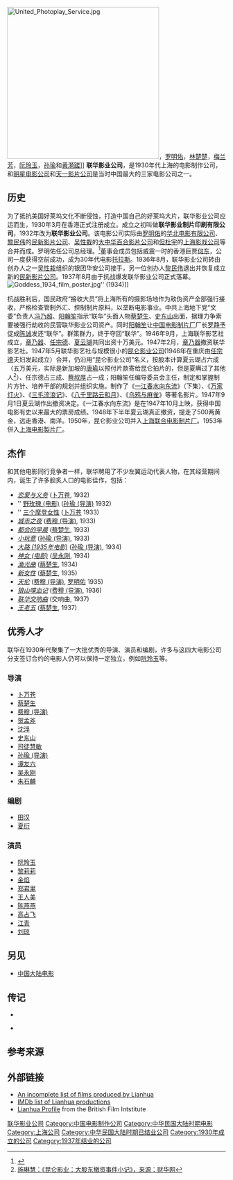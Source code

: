 [[File:United_Photoplay_Service.jpg|350px]]，[[罗明佑|罗明佑]]，[[林楚楚|林楚楚]]，[[梅兰芳|梅兰芳]]，[[阮玲玉|阮玲玉]]，[[孙瑜_(导演)|孙瑜]]和[[黄漪蹉|黄漪蹉]]]]
'''联华影业公司'''，是1930年代上海的电影制作公司，和[[明星电影公司|明星电影公司]]和[[天一影片公司|天一影片公司]]是当时中国最大的三家电影公司之一。

== 历史 ==
为了抵抗美国好莱坞文化不断侵蚀，打造中国自己的好莱坞大片，联华影业公司应运而生，1930年3月在香港正式注册成立。成立之初叫做'''联华影业制片印刷有限公司'''，1932年改为'''联华影业公司'''。该电影公司实际由[[罗明佑|罗明佑]]的[[华北电影有限公司|华北电影有限公司]]、[[黎民伟|黎民伟]]的[[民新影片公司|民新影片公司]]、[[吴性栽|吴性栽]]的[[大中华百合影片公司|大中华百合影片公司]]和[[但杜宇|但杜宇]]的[[上海影戏公司|上海影戏公司]]等合并而成。罗明佑任公司总经理。<ref>{{cite news |title=跨越120年的倾城之恋 沪港两地电影交往的不了情 |url=https://china.huanqiu.com/article/9CaKrnK3JCM |accessdate=2021-11-05 |work=环球网}}</ref>董事会成员包括威震一时的香港巨贾[[何东|何东]]，公司一度获得空前成功，成为30年代电影[[托拉斯|托拉斯]]。1936年8月，联华影业公司转由创办人之一[[吴性栽|吴性栽]]组织的银团华安公司接手，另一位创办人[[黎民伟|黎民伟]]退出并恢复成立新的[[民新影片公司|民新影片公司]]。1937年8月由于抗战爆发联华影业公司正式落幕。
[[File:Goddess_1934_film_poster.jpg|thumb]]'' (1934)]]

抗战胜利后，国民政府“接收大员”将上海所有的摄影场地作为敌伪资产全部强行接收，严格检查管制外汇、控制制片原料，以垄断电影事业。中共上海地下党“文委”负责人[[冯乃超|冯乃超]]、[[阳翰笙|阳翰笙]]指示“联华”头面人物[[蔡楚生|蔡楚生]]、[[史东山|史东山]]出面，据理力争索要被强行劫收的民营联华影业公司资产。同时[[阳翰笙|阳翰笙]]让[[中国电影制片厂|中国电影制片厂]]厂长[[罗静予|罗静予]]促成[[陈诚|陈诚]]发还“联华”。群策群力，终于夺回“联华”。1946年9月，上海联华影艺社成立，[[章乃器|章乃器]]、[[任宗德|任宗德]]、[[夏云瑚|夏云瑚]]共同出资十万美元。1947年2月，[[章乃器|章乃器]]撤资联华影艺社。1947年5月联华影艺社与规模很小的[[昆仑影业公司|昆仑影业公司]](1946年在重庆由[[任宗德|任宗德]]夫妇发起成立）合并，仍沿用“昆仑影业公司”名义，按股本计算夏云瑚占六成（五万美元，实际是新加坡的[[唐瑜|唐瑜]]以预付片款寄给昆仑拍片的，但是夏瞒过了其他人<ref>[http://hk.jrj.com.cn/2018/03/07170924206730.shtml 施琳慧：《昆仑影业：大股东撤资事件小记》，来源：财华网]</ref>）、任宗德占三成、[[蔡叔厚|蔡叔厚]]占一成；阳翰笙任编导委员会主任，制定和掌握制片方针、培养干部的规划并组织实施。制作了《[[一江春水向东流_(1947年电影)|一江春水向东流]]》（下集）、《[[万家灯火|万家灯火]]》、《[[三毛流浪记|三毛流浪记]]》、《[[八千里路云和月_(电影)|八千里路云和月]]》、《[[乌鸦与麻雀|乌鸦与麻雀]]》等著名影片。1947年9月1日夏云瑚作出撤资决定。《一江春水向东流》是在1947年10月上映，获得中国电影有史以来最大的票房成绩。1948年下半年夏云瑚真正撤资，提走了500两黄金，远走香港、南洋。1950年，昆仑影业公司并入[[上海联合电影制片厂|上海联合电影制片厂]]。1953年併入[[上海电影製片厂|上海电影製片厂]]。

==杰作==
和其他电影同行竞争者一样，联华聘用了不少左翼运动代表人物，在其经营期间内，诞生了许多脍炙人口的电影佳作，包括：

*''[[恋爱与义务|恋爱与义务]]'' ([[卜万苍|卜万苍]], 1932)
*'' [[野玫瑰_(电影)|野玫瑰 (电影)]] ([[孙瑜_(导演)|孙瑜 (导演)]] 1932)
*'' [[三个摩登女性|三个摩登女性]] ([[卜万苍|卜万苍]] 1933)
*''[[城市之夜|城市之夜]]'' ([[费穆_(导演)|费穆 (导演)]], 1933)
*''[[都会的早晨|都会的早晨]]'' ([[蔡楚生|蔡楚生]], 1933)
*''[[小玩意_(1933年電影)|小玩意]]'' ([[孙瑜_(导演)|孙瑜 (导演)]], 1933)
*''[[大路_(1935年电影)|大路 (1935年电影)]]'' ([[孙瑜_(导演)|孙瑜 (导演)]], 1934)
*''[[神女_(电影)|神女 (电影)]]'' ([[吴永刚|吴永刚]], 1934)
*''[[渔光曲|渔光曲]]'' ([[蔡楚生|蔡楚生]], 1934)
*''[[新女性|新女性]]'' ([[蔡楚生|蔡楚生]], 1935)
*''[[天伦|天伦]]'' ([[费穆_(导演)|费穆 (导演)]], [[罗明佑|罗明佑]] 1935)
*''[[狼山喋血记|狼山喋血记]]'' ([[费穆_(导演)|费穆 (导演)]], 1936)
*''[[联华交响曲|联华交响曲]]'' (交响曲, 1937)
*''[[王老五|王老五]]'' ([[蔡楚生|蔡楚生]], 1937)

==优秀人才==
联华在1930年代聚集了一大批优秀的导演、演员和编剧，许多与这四大电影公司分支签订合约的电影人仍可以保持一定独立，例如[[阮玲玉|阮玲玉]]等。

===导演===
*[[卜万苍|卜万苍]]
*[[蔡楚生|蔡楚生]]
*[[费穆_(导演)|费穆 (导演)]]
*[[贺孟斧|贺孟斧]]
*[[沈浮|沈浮]]
*[[史东山|史东山]]
*[[司徒慧敏|司徒慧敏]]
*[[孙瑜_(导演)|孙瑜 (导演)]]
*[[谭友六|谭友六]]
*[[吴永刚|吴永刚]]
*[[朱石麟|朱石麟]]

===编剧===
*[[田汉|田汉]]
*[[夏衍|夏衍]]

===演员===
*[[阮玲玉|阮玲玉]]
*[[黎莉莉|黎莉莉]]
*[[金焰|金焰]]
*[[郑君里|郑君里]]
*[[王人美|王人美]]
*[[陈燕燕_(演员)|陈燕燕]]
*[[高占飞|高占飞]]
*[[江青|江青]]
*[[刘琼|刘琼]]

==另见==
*[[中国大陆电影|中国大陆电影]]

==传记==
* {{Citation
 | surname1    = Pang
 | given1      = Laikwan
 | year        = 2002
 | title       = Building a New China in Cinema: The Chinese Left-Wing Cinema Movement, 1932-1937
 | publisher   = Rowman & Littlefield Publishers, Inc.
 | isbn          = 0-7425-0946-X
}}

* {{Citation
 | surname1    = Fu
 | given1      = Poshek
 | year        = 2003
 | title       = Between Shanghai and Hong Kong: The Politics of Chinese Cinemas
 | publisher   = Stanford University Press
 | isbn          = 0-8047-4518-8
}}

==参考来源==
{{Reflist}}

==外部链接==
*[http://www.dianying.com/en/company.php?companyid=Lianhua An incomplete list of films produced by Lianhua]
*[http://www.imdb.com/company/co0127501/ IMDb list of Lianhua productions]
*[https://web.archive.org/web/20120225052818/http://ftvdb.bfi.org.uk/sift/organisation/8696 Lianhua Profile] from the British Film Intstitute

{{中国动画工作室}}
 
[[Category:联华影业公司|]]
[[Category:中国电影制作公司|Category:中国电影制作公司]]
[[Category:中华民国大陆时期电影|Category:中华民国大陆时期电影]]
[[Category:上海公司|Category:上海公司]]
[[Category:中华民国大陆时期已结业公司|Category:中华民国大陆时期已结业公司]]
[[Category:1930年成立的公司|Category:1930年成立的公司]]
[[Category:1937年结业的公司|Category:1937年结业的公司]]